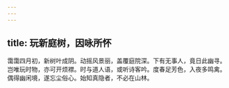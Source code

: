 ```yaml
---
---
---
```

title: 玩新庭树，因咏所怀
---



霭霭四月初，新树叶成阴。动摇风景丽，盖覆庭院深。下有无事人，竟日此幽寻。岂唯玩时物，亦可开烦襟。时与道人语，或听诗客吟。度春足芳色，入夜多鸣禽。偶得幽闲境，遂忘尘俗心。始知真隐者，不必在山林。